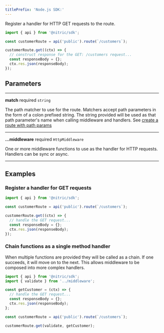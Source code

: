 ```yaml
---
titlePrefix: 'Node.js SDK:'
---
```


Register a handler for HTTP GET requests to the route.

```javascript
import { api } from '@nitric/sdk';

const customerRoute = api('public').route(`/customers`);

customerRoute.get((ctx) => {
  // construct response for the GET: /customers request...
  const responseBody = {};
  ctx.res.json(responseBody);
});
```

## Parameters

---

**match** required `string`

The path matcher to use for the route. Matchers accept path parameters in the form of a colon prefixed string. The string provided will be used as that path parameter's name when calling middleware and handlers. See [create a route with path params](#create-a-route-with-path-params)

---

**...middleware** required `HttpMiddleware`

One or more middleware functions to use as the handler for HTTP requests. Handlers can be sync or async.

---

## Examples

### Register a handler for GET requests

```javascript
import { api } from '@nitric/sdk';

const customerRoute = api('public').route(`/customers`);

customerRoute.get((ctx) => {
  // handle the GET request...
  const responseBody = {};
  ctx.res.json(responseBody);
});
```

### Chain functions as a single method handler

When multiple functions are provided they will be called as a chain. If one succeeds, it will move on to the next. This allows middleware to be composed into more complex handlers.

```javascript
import { api } from '@nitric/sdk';
import { validate } from '../middleware';

const getCustomer = (ctx) => {
  // handle the GET request...
  const responseBody = {};
  ctx.res.json(responseBody);
};

const customerRoute = api('public').route(`/customers`);

customerRoute.get(validate, getCustomer);
```
